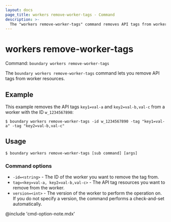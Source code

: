 ```yaml
---
layout: docs
page_title: workers remove-worker-tags - Command
description: >-
  The "workers remove-worker-tags" command removes API tags from worker resources.
---
```


# workers remove-worker-tags

Command: `boundary workers remove-worker-tags`

The `boundary workers remove-worker-tags` command lets you remove API tags from worker resources.

## Example

This example removes the API tags `key1=val-a` and `key2=val-b,val-c` from a worker with the ID `w_1234567890`:

```shell-session
$ boundary workers remove-worker-tags -id w_1234567890 -tag "key1=val-a" -tag "key2=val-b,val-c"
```

## Usage

<CodeBlockConfig hideClipboard>

```shell-session
$ boundary workers remove-worker-tags [sub command] [args]
```

</CodeBlockConfig>


### Command options

- `-id=<string>` - The ID of the worker you want to remove the tag from.
- `tag=<key=val-a, key2=val-b,val-c>` - The API tag resources you want to remove from the worker.
- `version=<int>` - The version of the worker to perform the operation on.
If you do not specify a version, the command performs a check-and-set automatically.

@include 'cmd-option-note.mdx'
